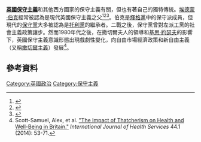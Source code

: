 '''[[英國|英國]][[保守主義|保守主義]]'''和其他西方國家的保守主義有關，但也有著自己的獨特傳統。[[埃德蒙·伯克|埃德蒙·伯克]]經常被認為是現代英國保守主義之父<ref name="Dehsen1999">{{cite book|author=Christian D. Von Dehsen|title=Philosophers and Religious Leaders|url=https://books.google.com/books?id=25yC2ePhbXEC&pg=PA36|accessdate=1 March 2013|date=21 October 1999|publisher=Greenwood Publishing Group|isbn=978-1-57356-152-5|pages=36–}}</ref><ref name="Eccleshall1990">{{cite book|author=Robert Eccleshall|title=English Conservatism Since the Restoration: An Introduction & Anthology|url=https://books.google.com/books?id=QfX97Gj9x2sC&pg=PA39|accessdate=1 March 2013|year=1990|publisher=Routledge|isbn=978-0-04-445773-2|pages=39–}}</ref><ref name="Dobson2009">{{cite book|author=Andrew Dobson|title=An Introduction to the Politics and Philosophy of José Ortega Y Gasset|url=https://books.google.com/books?id=L4jUNu15kyEC&pg=PA73|accessdate=1 March 2013|date=19 November 2009|publisher=Cambridge University Press|isbn=978-0-521-12331-0|pages=73–}}</ref>。伯克是[[輝格黨|輝格黨]]中的保守派成員，但現代的[[保守黨_(英國)|保守黨]]大多被認為是[[托利黨|托利黨]]的繼承者。二戰之後，保守黨曾對左派工黨的社會主義政策讓步。然而1980年代之後，在撒切爾夫人的領導和[[基思·約瑟夫|基思·約瑟夫]]的影響下，英國保守主義意識形態出現戲劇性變化，向自由市場經濟政策和新自由主義（又稱[[撒切爾主義|撒切爾主義]]）發展<ref>Scott-Samuel, Alex, et al. [http://pcwww.liv.ac.uk/~alexss/thatcherism.pdf "The Impact of Thatcherism on Health and Well-Being in Britain."] ''International Journal of Health Services'' 44.1 (2014): 53-71.</ref>。

==參考資料==
{{Reflist}}
[[Category:英國政治|Category:英國政治]]
[[Category:保守主義|Category:保守主義]]